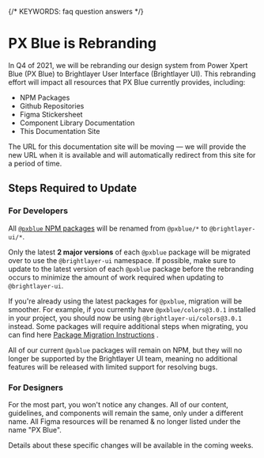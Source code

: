 
{/* KEYWORDS: faq question answers  */}

# PX Blue is Rebranding

In Q4 of 2021, we will be rebranding our design system from Power Xpert Blue (PX Blue) to Brightlayer User Interface (Brightlayer UI). This rebranding effort will impact all resources that PX Blue currently provides, including:

-   NPM Packages
-   Github Repositories
-   Figma Stickersheet
-   Component Library Documentation
-   This Documentation Site

The URL for this documentation site will be moving — we will provide the new URL when it is available and will automatically redirect from this site for a period of time.

## Steps Required to Update

### For Developers

All [`@pxblue` NPM packages](https://www.npmjs.com/~px-blue) will be renamed from `@pxblue/*` to `@brightlayer-ui/*`.

Only the latest **2 major versions** of each `@pxblue` package will be migrated over to use the `@brightlayer-ui` namespace. If possible, make sure to update to the latest version of each `@pxblue` package before the rebranding occurs to minimize the amount of work required when updating to `@brightlayer-ui`.

If you're already using the latest packages for `@pxblue`, migration will be smoother. For example, if you currently have `@pxblue/colors@3.0.1` installed in your project, you should now be using `@brightlayer-ui/colors@3.0.1` instead. Some packages will require additional steps when migrating, you can find here [Package Migration Instructions](/migration) .

All of our current `@pxblue` packages will remain on NPM, but they will no longer be supported by the Brightlayer UI team, meaning no additional features will be released with limited support for resolving bugs.

### For Designers

For the most part, you won't notice any changes. All of our content, guidelines, and components will remain the same, only under a different name. All Figma resources will be renamed & no longer listed under the name "PX Blue".

Details about these specific changes will be available in the coming weeks.
